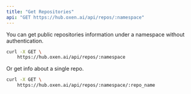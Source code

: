 ```yaml
---
title: "Get Repositories"
api: "GET https://hub.oxen.ai/api/repos/:namespace"
---
```


You can get public repositories information under a namespace without authentication.

```bash
curl -X GET \
    https://hub.oxen.ai/api/repos/:namespace
```

Or get info about a single repo.

```bash
curl -X GET \
    https://hub.oxen.ai/api/repos/:namespace/:repo_name
```
